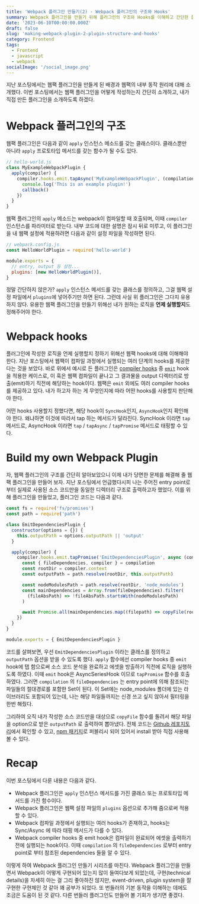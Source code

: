 ```yaml
---
title: 'Webpack 플러그인 만들기(2) - Webpack 플러그인의 구조와 Hooks'
summary: Webpack 플러그인을 만들기 위해 플러그인의 구조와 Hooks를 이해하고 간단한 플러그인 예제를 같이 살펴봅니다
date: '2023-06-10T00:00:00.000Z'
draft: false
slug: 'making-webpack-plugin-2-plugin-structure-and-hooks'
category: Frontend
tags:
  - Frontend
  - javascript
  - webpack
socialImage: '/social_image.png'
---
```


지난 포스팅에서는 웹팩 플러그인을 만들게 된 배경과 웹팩의 내부 동작 원리에 대해 소개했다. 이번 포스팅에서는 웹팩 플러그인을 어떻게 작성하는지 간단히 소개하고, 내가 직접 만든 플러그인을 소개하도록 하겠다.

# Webpack 플러그인의 구조

웹팩 플러그인은 다음과 같이 `apply` 인스턴스 메소드를 갖는 클래스이다. 클래스뿐만 아니라 `apply` 프로토타입 메서드를 갖는 함수가 될 수도 있다.

```jsx
// hello-world.js
class MyExampleWebpackPlugin {
  apply(compiler) {
    compiler.hooks.emit.tapAsync('MyExampleWebpackPlugin', (compilation, callback) => {
      console.log('This is an example plugin!')
      callback()
    })
  }
}
```

웹팩 플러그인의 `apply` 메소드는 webpack이 컴파일할 때 호출되며, 이때 `compiler` 인스턴스를 파라미터로 받는다. 내부 코드에 대한 설명은 잠시 뒤로 미루고, 이 플러그인을 내 웹팩 설정에 적용하려면 다음과 같이 설정 파일을 작성하면 된다.

```jsx
// webpack.config.js
const HelloWorldPlugin = require('hello-world')

module.exports = {
  // entry, output 등 설정...
  plugins: [new HelloWorldPlugin()],
}
```

정말 간단하지 않은가? `apply` 인스턴스 메서드를 갖는 클래스를 정의하고, 그걸 웹팩 설정 파일에서 `plugins`에 넣어주기만 하면 된다. 그런데 사실 위 플러그인은 그다지 유용하지 않다. 유용한 웹팩 플러그인을 만들기 위해선 내가 원하는 로직을 **언제 실행할지**도 정해주어야 한다.

# Webpack hooks

플러그인에 작성한 로직을 언제 실행할지 정하기 위해선 웹팩 hooks에 대해 이해해야 한다. 지난 포스팅에서 웹팩이 컴파일 과정에서 실행되는 여러 단계의 hooks를 제공한다는 것을 보았다. 바로 위에서 예시로 든 플러그인은 [compiler hooks](https://webpack.kr/api/compiler-hooks/) 중 [`emit`](https://webpack.kr/api/compiler-hooks/#emit) hook을 적용한 케이스로, 이 훅은 웹팩 컴파일이 끝나고 그 결과물을 output 디렉터리로 방출(emit)하기 직전에 해당하는 hook이다. 웹팩은 `emit` 외에도 여러 compiler hooks를 제공하고 있다. 내가 하고자 하는 게 무엇인지에 따라 어떤 hooks를 사용할지 판단해야 한다.

어떤 hooks 사용할지 정했다면, 해당 hook이 `SyncHook`인지, `AsyncHook`인지 확인해야 한다. 왜냐하면 이것에 따라서 tap 하는 메서드가 달라진다. SyncHook 이라면 `tap` 메서드로, AsyncHook 이라면 `tap` / `tapAsync` / `tapPromise` 메서드로 태핑할 수 있다.

# Build my own Webpack Plugin

자, 웹팩 플러그인의 구조를 간단히 알아보았으니 이제 내가 당면한 문제를 해결해 줄 웹팩 플러그인을 만들어 보자. 지난 포스팅에서 언급했다시피 나는 주어진 entry point로부터 실제로 사용된 소스 코드만을 동일한 디렉터리 구조로 출력하고자 했었다. 이를 위해 플러그인을 만들었고, 플러그인 코드는 다음과 같다.

```js
const fs = require('fs/promises')
const path = require('path')

class EmitDependenciesPlugin {
  constructor(options = {}) {
    this.outputPath = options.outputPath || 'output'
  }

  apply(compiler) {
    compiler.hooks.emit.tapPromise('EmitDependenciesPlugin', async (compilation) => {
      const { fileDependencies, compiler } = compilation
      const rootDir = compiler.context
      const outputPath = path.resolve(rootDir, this.outputPath)

      const nodeModulesPath = path.resolve(rootDir, 'node_modules')
      const mainDependencies = Array.from(fileDependencies).filter(
        (fileAbsPath) => !fileAbsPath.startsWith(nodeModulesPath)
      )

      await Promise.all(mainDependencies.map((filepath) => copyFile(rootDir, outputPath, filepath)))
    })
  }
}

module.exports = { EmitDependenciesPlugin }
```

코드를 살펴보면, 우선 `EmitDependenciesPlugin` 이라는 클래스를 정의하고 `outputPath` 옵션을 받을 수 있도록 했다. `apply` 함수에선 compiler hooks 중 `emit` hook에 탭 함으로써 소스 코드 분석을 완료하고 에셋을 방출하기 직전에 로직을 실행하도록 하였다. 이때 `emit` hook은 AsyncSeriesHook 이므로 `tapPromise` 함수를 호출하였다. 그러면 `compilation` 의 `fileDependencies` 는 entry point에 의해 참조되는 파일들의 절대경로를 포함한 Set이 된다. 이 Set에는 node_modules 폴더에 있는 라이브러리도 포함되어 있는데, 나는 해당 파일들까지는 신경 쓰고 싶지 않아서 필터링을 한번 해줬다.

그리하여 오직 내가 작성한 소스 코드만을 대상으로 `copyFile` 함수를 돌려서 해당 파일을 option으로 받은 `outputPath` 로 출력하여 뽑아냈다. 전체 코드는 [Github 레포지토리](https://github.com/eunsukimme/emit-deps-webpack-plugin)에서 확인할 수 있고, [npm 패키지](https://www.npmjs.com/package/emit-deps-webpack-plugin)로 퍼블리시 되어 있어서 install 받아 직접 사용해 볼 수 있다.

# Recap

이번 포스팅에서 다룬 내용은 다음과 같다.

- Webpack 플러그인은 `apply` 인스턴스 메서드를 가진 클래스 또는 프로토타입 메서드를 가진 함수이다.
- Webpack 플러그인은 웹팩 설정 파일의 `plugins` 옵션으로 추가해 줌으로써 적용할 수 있다.
- Webpack 컴파일 과정에서 실행되는 여러 hooks가 존재하고, hooks는 Sync/Async 에 따라 태핑 메서드가 다를 수 있다.
- Webpack compiler hooks 중 emit hook은 컴파일이 완료되어 에셋을 출력하기 전에 실행되는 hook이다. 이때 `compilation` 의 `fileDependencies` 로부터 entry point로 부터 참조된 dependencies 들을 알 수 있다.

이렇게 하여 Webpack 플러그인 만들기 시리즈를 마친다. Webpack 플러그인을 만들면서 Webpack이 어떻게 구현되어 있는지 많이 들여다보게 되었는데, 구현(technical details)을 자세히 아는 걸 그리 좋아하진 않지만, event-driven, plugin system을 잘 구현한 구현체인 것 같아 꽤 공부가 되었다. 또 번들러의 기본 동작을 이해하는 데에도 조금은 도움이 된 것 같다. 다른 번들러 플러그인도 만들어 볼 기회가 생기면 좋겠다.
